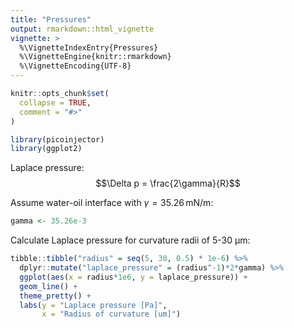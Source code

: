```yaml
---
title: "Pressures"
output: rmarkdown::html_vignette
vignette: >
  %\VignetteIndexEntry{Pressures}
  %\VignetteEngine{knitr::rmarkdown}
  %\VignetteEncoding{UTF-8}
---
```


```r
knitr::opts_chunk$set(
  collapse = TRUE,
  comment = "#>"
)
```

```r
library(picoinjector)
library(ggplot2)
```


Laplace pressure:
$$\Delta p = \frac{2\gamma}{R}$$

Assume water-oil interface with $\gamma = 35.26 \, \mathrm{mN/m}$:

```r
gamma <- 35.26e-3
```

Calculate Laplace pressure for curvature radii of 5-30 µm:

```r
tibble::tibble("radius" = seq(5, 30, 0.5) * 1e-6) %>% 
  dplyr::mutate("laplace_pressure" = (radius^-1)*2*gamma) %>% 
  ggplot(aes(x = radius*1e6, y = laplace_pressure)) + 
  geom_line() + 
  theme_pretty() + 
  labs(y = "Laplace pressure [Pa]",
       x = "Radius of curvature [um]")
```



